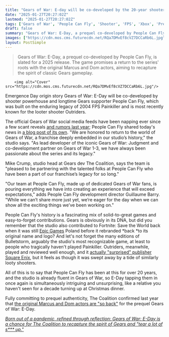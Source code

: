 ```yaml
---
title: "Gears of War: E-day will be co-developed by the 20-year shooter powerhouse that helped bring Gears, Fortnite, and one of the OG boomer shooters to life"
date: "2025-01-27T20:27:02Z"
lastmod: "2025-01-27T20:27:02Z"
tags: ['Gears of War', 'People Can Fly', 'Shooter', 'FPS', 'Xbox', 'Prequel', 'Action']
draft: false
summary: "Gears of War: E-Day, a prequel co-developed by People Can Fly, is slated for a 2025 release.  The game promises a return to the series' roots with the original Marcus and Dom actors, aiming to recapture the spirit of classic Gears gameplay."
images: ["https://cdn.mos.cms.futurecdn.net/RQa7DMvEf8cVZ7DCCaRb6L.jpg"]
layout: PostSimple
---
```

> Gears of War: E-Day, a prequel co-developed by People Can Fly, is slated for a 2025 release.  The game promises a return to the series' roots with the original Marcus and Dom actors, aiming to recapture the spirit of classic Gears gameplay.


        <img alt="Cover" src="https://cdn.mos.cms.futurecdn.net/RQa7DMvEf8cVZ7DCCaRb6L.jpg"/>
        
Emergence Day origin story Gears of War: E-Day will be co-developed by shooter powerhouse and longtime Gears supporter People Can Fly, which was built on the enduring legacy of 2004 FPS Painkiller and is most recently known for the looter shooter Outriders.

The official Gears of War social media feeds have been napping ever since a few scant reveals [<u>and rumors last year</u>](https://www.gamesradar.com/games/gears-of-war/gears-of-war-e-day-is-reportedly-targeting-a-2025-release-just-in-case-next-year-wasnt-already-stacked-with-games/); People Can Fly shared today's news in [a blog post of its own](https://peoplecanfly.com/partnership-announcement/). "We are honored to return to the world of Gears of War, a franchise deeply embedded in our studio’s history," the studio says. "As lead developer of the iconic Gears of War: Judgment and co-development partner on Gears of War 1-3, we have always been passionate about the series and its legacy."

Mike Crump, studio head at Gears dev The Coalition, says the team is "pleased to be partnering with the talented folks at People Can Fly who have been a part of our franchise’s legacy for so long."

"Our team at People Can Fly, made up of dedicated Gears of War fans, is pouring everything we have into creating an experience that will exceed expectations," adds People Can Fly development director Guillaume Barry. "While we can’t share more just yet, we’re eager for the day when we can show all the exciting things we’ve been working on."

People Can Fly's history is a fascinating mix of solid-to-great games and easy-to-forget contributions. Gears is obviously in its DNA, but did you remember that the studio also contributed to Fortnite: Save the World back when it was still [Epic Games](https://www.gamesradar.com/tag/epic-games/) Poland before it rebranded *back *to its original name and logo? And let's not forget the many editions of Bulletstorm, arguably the studio's most recognizable game, at least to people who tragically haven't played Painkiller. Outriders, meanwhile, played and reviewed well enough, and it [<u>actually "surprised" publisher Square Enix</u>](https://www.gamesradar.com/outriders-pleasantly-surprised-publisher-square-enix/), but it feels as though it was swept away by a tide of similarly looty shooters.

All of this is to say that People Can Fly has been at this for over 20 years, and the studio is already fluent in Gears of War, so E-Day tapping them in once again is simultaneously intriguing and unsurprising, like a relative you haven't seen for a decade turning up at Christmas dinner.

Fully committing to prequel authenticity, The Coalition confirmed last year that [the original Marcus and Dom actors are "so back"](https://www.gamesradar.com/games/gears-of-war/18-years-into-the-series-gears-of-war-devs-confirm-the-original-marcus-and-dom-actors-are-so-back-for-the-prequel-gears-of-war-e-day/) for the prequel Gears of War: E-Day.

[<u><em>Born out of a pandemic, refined through reflection: Gears of War: E-Day is a chance for The Coalition to recapture the spirit of Gears and "tear a lot of s*** up."</em></u>](https://www.gamesradar.com/games/gears-of-war/born-out-of-a-pandemic-refined-through-reflection-gears-of-war-e-day-is-a-chance-for-the-coalition-to-recapture-the-spirit-of-gears-and-tear-a-lot-of-s-up/)
        